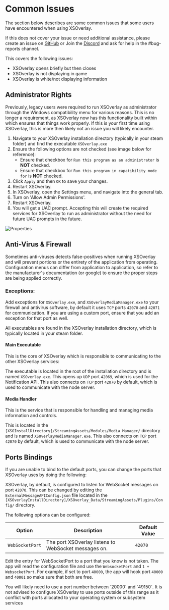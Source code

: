 
# Common Issues
The section below describes are some common issues that some users have encountered when using XSOverlay. 

If this does not cover your issue or need additional assistance, please create an issue on [GitHub](https://github.com/Xiexe/XSOverlay-Issue-Tracker/issues/new?assignees=&labels=bug&template=bug_report.md&title=) or Join the [Discord](https://discord.gg/cqhZpytC89) and ask for help in the #bug-reports channel.

This covers the following issues:
- XSOverlay opens briefly but then closes
- XSOverlay is not displaying in game
- XSOverlay is white/not displaying information


## Administrator Rights
Previously, legacy users were required to run XSOverlay as administrator through the Windows compatibility menu for various reasons. This is no longer a requirement, as XSOverlay now has this functionality built within which ensures that things work properly. If this is your first time using XSOverlay, this is more then likely not an issue you will likely encounter.	

1. Navigate to your XSOverlay installation directory (typically in your steam folder) and find the executable `XSOverlay.exe`
2. Ensure the following options are not checked (see image below for reference):
	- Ensure that checkbox for `Run this program as an administrator` is **NOT** checked.		
    - Ensure that checkbox for `Run this program in capatibility mode for` is **NOT** checked.
3. Click `Apply` and then `OK` to save your changes.
4. Restart XSOverlay.
5. In XSOverlay, open the Settings menu, and navigate into the general tab. 			
6. Turn on 'Allow Admin Permissions'.
7. Restart XSOverlay.
8. You will get a UAC prompt. Accepting this will create the required services for XSOverlay to run as administrator without the need for future UAC prompts in the future.

![Properties](../img/XSOverlayPropertiesMarkup.png "Properties")

## Anti-Virus & Firewall
Sometimes anti-viruses detects false-positives when running XSOverlay and will prevent portions or the entirety of the application from operating. Configuration menus can differ from application to application, so refer to the manufacturer's documentation (or google) to ensure the proper steps are being applied correctly.

### Exceptions:
Add exceptions for `XSOverlay.exe`, and `XSOverlayMediaManager.exe` to your firewall and antivirus software, by default it uses `TCP` ports `42070` and `42071` for communication. If you are using a custom port, ensure that you add an exception for that port as well.

All executables are found in the XSOverlay installation directory, which is typically located in your steam folder.

#### Main Executable
This is the core of XSOverlay which is responsible to communicating to the other XSOverlay services:

The executable is located in the root of the installation directory and is named `XSOverlay.exe`.
This opens up `UDP` port `42069`, which is used for the Notification API.
This also connects on `TCP` port `42070` by default, which is used to communicate with the node server.

#### Media Handler
This is the service that is responsible for handling and managing media information and controls.

This is located in the `[XSOInstallDirectory]/StreamingAssets/Modules/Media Manager/` directory and is named `XSOverlayMediaManager.exe`.
This also connects on `TCP` port `42070` by default, which is used to communicate with the node server.


## Ports Bindings

If you are unable to bind to the default ports, you can change the ports that XSOverlay uses by doing the following:

XSOverlay, by default, is configured to listen for WebSocket messages on port `42070`. This can be changed by editing the `ExternalMessageAPIConfig.json` file located in the `[XSOverlayInstallDirectory]/XSOverlay_Data/StreamingAssets/Plugins/Config/` directory.

The following options can be configured:

| Option | Description | Default Value |
| --- | --- | --- |
| `WebSocketPort` | The port XSOverlay listens to WebSocket messages on. | `42070` |

Edit the entry for WebSocketPort to a port that you know is not taken. The app will read the configuration file and use the `WebsocketPort` and `1 + WebsocketPort`. 
For example, if set to port `40000`, the app will hook port `40000` and `40001` so make sure that both are free.

<Callout>
You will likely need to use a port number between `20000` and `49150`. It is not advised to configure XSOverlay to use ports outside of this range as it conflict with ports allocated to your operating system or subsystem services 
</Callout>
 

